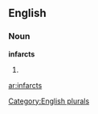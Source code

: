 ==English==

===Noun===
'''infarcts'''

# {{plural of|[[infarct]]}}

[[Category:English plurals]]

[[ar:infarcts]]